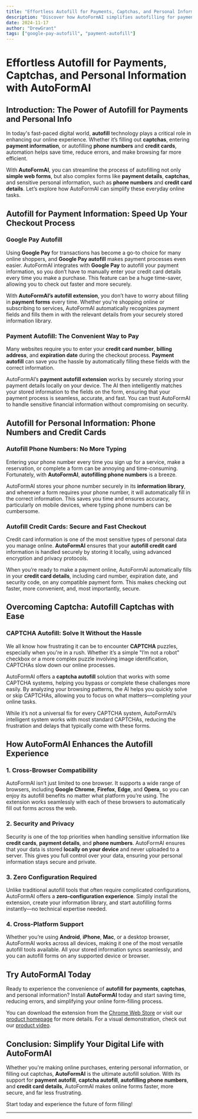 ```yaml
---
title: "Effortless Autofill for Payments, Captchas, and Personal Information with AutoFormAI"
description: "Discover how AutoFormAI simplifies autofilling for payments, captchas, phone numbers, and credit cards. Save time and enhance your online experience!"
date: 2024-11-17
author: "DrewGrant"
tags: ["google-pay-autofill", "payment-autofill"]
---
```


# Effortless Autofill for Payments, Captchas, and Personal Information with AutoFormAI

## Introduction: The Power of Autofill for Payments and Personal Info

In today's fast-paced digital world, **autofill** technology plays a critical role in enhancing our online experience. Whether it’s filling out **captchas**, entering **payment information**, or autofilling **phone numbers** and **credit cards**, automation helps save time, reduce errors, and make browsing far more efficient.

With **AutoFormAI**, you can streamline the process of autofilling not only **simple web forms**, but also complex forms like **payment details**, **captchas**, and sensitive personal information, such as **phone numbers** and **credit card details**. Let’s explore how AutoFormAI can simplify these everyday online tasks.

## Autofill for Payment Information: Speed Up Your Checkout Process

### Google Pay Autofill

Using **Google Pay** for transactions has become a go-to choice for many online shoppers, and **Google Pay autofill** makes payment processes even easier. AutoFormAI integrates with **Google Pay** to autofill your payment information, so you don’t have to manually enter your credit card details every time you make a purchase. This feature can be a huge time-saver, allowing you to check out faster and more securely.

With **AutoFormAI’s autofill extension**, you don’t have to worry about filling in **payment forms** every time. Whether you're shopping online or subscribing to services, AutoFormAI automatically recognizes payment fields and fills them in with the relevant details from your securely stored information library.

### Payment Autofill: The Convenient Way to Pay

Many websites require you to enter your **credit card number**, **billing address**, and **expiration date** during the checkout process. **Payment autofill** can save you the hassle by automatically filling these fields with the correct information.

AutoFormAI’s **payment autofill extension** works by securely storing your payment details locally on your device. The AI then intelligently matches your stored information to the fields on the form, ensuring that your payment process is seamless, accurate, and fast. You can trust AutoFormAI to handle sensitive financial information without compromising on security.

## Autofill for Personal Information: Phone Numbers and Credit Cards

### Autofill Phone Numbers: No More Typing

Entering your phone number every time you sign up for a service, make a reservation, or complete a form can be annoying and time-consuming. Fortunately, with **AutoFormAI**, **autofilling phone numbers** is a breeze. 

AutoFormAI stores your phone number securely in its **information library**, and whenever a form requires your phone number, it will automatically fill in the correct information. This saves you time and ensures accuracy, particularly on mobile devices, where typing phone numbers can be cumbersome.

### Autofill Credit Cards: Secure and Fast Checkout

Credit card information is one of the most sensitive types of personal data you manage online. **AutoFormAI** ensures that your **autofill credit card** information is handled securely by storing it locally, using advanced encryption and privacy protocols.

When you’re ready to make a payment online, AutoFormAI automatically fills in your **credit card details**, including card number, expiration date, and security code, on any compatible payment form. This makes checking out faster, more convenient, and, most importantly, secure.

## Overcoming Captcha: Autofill Captchas with Ease

### CAPTCHA Autofill: Solve It Without the Hassle

We all know how frustrating it can be to encounter **CAPTCHA** puzzles, especially when you're in a rush. Whether it’s a simple "I’m not a robot" checkbox or a more complex puzzle involving image identification, CAPTCHAs slow down our online processes.

AutoFormAI offers a **captcha autofill** solution that works with some CAPTCHA systems, helping you bypass or complete these challenges more easily. By analyzing your browsing patterns, the AI helps you quickly solve or skip CAPTCHAs, allowing you to focus on what matters—completing your online tasks.

While it’s not a universal fix for every CAPTCHA system, AutoFormAI’s intelligent system works with most standard CAPTCHAs, reducing the frustration and delays that typically come with these forms.

## How AutoFormAI Enhances the Autofill Experience

### 1. **Cross-Browser Compatibility**

AutoFormAI isn’t just limited to one browser. It supports a wide range of browsers, including **Google Chrome**, **Firefox**, **Edge**, and **Opera**, so you can enjoy its autofill benefits no matter what platform you’re using. The extension works seamlessly with each of these browsers to automatically fill out forms across the web.

### 2. **Security and Privacy**

Security is one of the top priorities when handling sensitive information like **credit cards**, **payment details**, and **phone numbers**. AutoFormAI ensures that your data is stored **locally on your device** and never uploaded to a server. This gives you full control over your data, ensuring your personal information stays secure and private.

### 3. **Zero Configuration Required**

Unlike traditional autofill tools that often require complicated configurations, AutoFormAI offers a **zero-configuration experience**. Simply install the extension, create your information library, and start autofilling forms instantly—no technical expertise needed.

### 4. **Cross-Platform Support**

Whether you’re using **Android**, **iPhone**, **Mac**, or a desktop browser, AutoFormAI works across all devices, making it one of the most versatile autofill tools available. All your stored information syncs seamlessly, and you can autofill forms on any supported device or browser.

## Try AutoFormAI Today

Ready to experience the convenience of **autofill for payments**, **captchas**, and personal information? Install **AutoFormAI** today and start saving time, reducing errors, and simplifying your online form-filling process.

You can download the extension from the [Chrome Web Store](https://chromewebstore.google.com/detail/autoformai/lfikjlhmofcmjbimgjjnafdeljkfhpej) or visit our [product homepage](https://autoformai.floxai.top/) for more details. For a visual demonstration, check out our [product video](https://youtu.be/S-Yt7lTtXuQ).

## Conclusion: Simplify Your Digital Life with AutoFormAI

Whether you're making online purchases, entering personal information, or filling out captchas, **AutoFormAI** is the ultimate autofill solution. With its support for **payment autofill**, **captcha autofill**, **autofilling phone numbers**, and **credit card details**, AutoFormAI makes online forms faster, more secure, and far less frustrating. 

Start today and experience the future of form filling!

---
